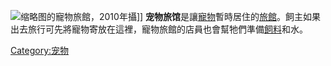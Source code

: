 {{unreferenced|time=2014-02-22T06:59:03+00:00}}
[[File:Kanku_Pet_Hotel.JPG|缩略图]]的寵物旅館，2010年攝]]
'''宠物旅馆'''是讓[[寵物|寵物]]暫時居住的[[旅館|旅館]]。飼主如果出去旅行可先將寵物寄放在這裡，寵物旅館的店員也會幫牠們準備[[飼料|飼料]]和水。

[[Category:宠物|Category:宠物]]